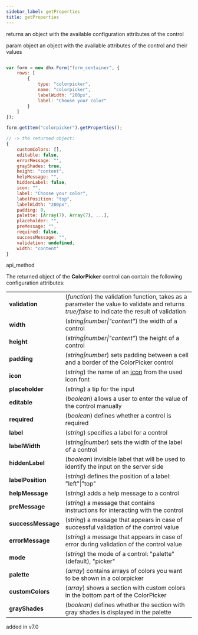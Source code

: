 ```yaml
---
sidebar_label: getProperties
title: getProperties
---
```



          


<Short>
 returns an object with the available configuration attributes of the control


</Short>



param   object      an object with the available attributes of the control and their values


~~~js

var form = new dhx.Form("form_container", {
    rows: [
        {
            type: "colorpicker",
            name: "colorpicker",
            labelWidth: "200px",
            label: "Choose your color"
        }
    ]
});

form.getItem("colorpicker").getProperties();

// -> the returned object:
{
	customColors: [],
	editable: false,
	errorMessage: "",
	grayShades: true,
	height: "content",
	helpMessage: "",
	hiddenLabel: false,
	icon: "",
	label: "Choose your color",
	labelPosition: "top",
	labelWidth: "200px",
	padding: 0,
	palette: [Array(7), Array(7), ...],
	placeholder: "",
	preMessage: "",
	required: false,
	successMessage: "",
	validation: undefined,
	width: "content"
}

~~~
 api_method

<Descr>

The returned object of the <strong>ColorPicker</strong> control can contain the following configuration attributes:

<table class="webixdoc_links">
	<tbody>
		<tr>
			<td class="webixdoc_links0"><b>validation</b></td>
			<td>(<i>function</i>) the validation function, takes as a parameter the value to validate and returns <i>true/false</i> to indicate the result of validation</td>
		</tr>
		<tr>
			<td class="webixdoc_links0"><b>width</b></td>
			<td>(<i>string|number|"content"</i>) the width of a control</td>
		</tr>
		<tr>
			<td class="webixdoc_links0"><b>height</b></td>
			<td>(<i>string|number|"content"</i>) the height of a control</td>
		</tr>
         <tr>
			<td class="webixdoc_links0"><b>padding</b></td>
			<td>(<i>string|number</i>) sets padding between a cell and a border of the ColorPicker control</td>
		</tr>
		<tr>
			<td class="webixdoc_links0"><b>icon</b></td>
			<td>(<i>string</i>) the name of an <a href="https://docs.dhtmlx.com/suite/helpers__icon.html">icon</a> from the used icon font</td>
		</tr>
		<tr>
			<td class="webixdoc_links0"><b>placeholder</b></td>
			<td>(<i>string</i>) a tip for the input</td>
		</tr>
		<tr>
			<td class="webixdoc_links0"><b>editable</b></td>
			<td>(<i>boolean</i>) allows a user to enter the value of the control manually</td>
		</tr>
		<tr>
			<td class="webixdoc_links0"><b>required</b></td>
			<td>(<i>boolean</i>) defines whether a control is required</td>
		</tr>
		<tr>
			<td class="webixdoc_links0"><b>label</b></td>
			<td>(<i>string</i>) specifies a label for a control</td>
		</tr>
		<tr>
			<td class="webixdoc_links0"><b>labelWidth</b></td>
			<td>(<i>string|number</i>) sets the width of the label of a control</td>
		</tr>
		<tr>
			<td class="webixdoc_links0"><b>hiddenLabel</b></td>
			<td>(<i>boolean</i>) invisible label that will be used to identify the input on the server side</td>
		</tr>
		<tr>
			<td class="webixdoc_links0"><b>labelPosition</b></td>
			<td>(<i>string</i>) defines the position of a label: "left"|"top"</td>
		</tr>
		<tr>
			<td class="webixdoc_links0"><b>helpMessage</b></td>
			<td>(<i>string</i>) adds a help message to a control</td>
		</tr>
		<tr>
			<td class="webixdoc_links0"><b>preMessage</b></td>
			<td>(<i>string</i>) a message that contains instructions for interacting with the control</td>
		</tr>
		<tr>
			<td class="webixdoc_links0"><b>successMessage</b></td>
			<td>(<i>string</i>) a message that appears in case of successful validation of the control value</td>
		</tr>
		<tr>
			<td class="webixdoc_links0"><b>errorMessage</b></td>
			<td>(<i>string</i>) a message that appears in case of error during validation of the control value</td>
		</tr>
		<tr>
			<td class="webixdoc_links0"><b>mode</b></td>
			<td>(<i>string</i>) the mode of a control: "palette" (default), "picker"</td>
		</tr>
		<tr>
			<td class="webixdoc_links0"><b>palette</b></td>
			<td>(<i>array</i>) contains arrays of colors you want to be shown in a colorpicker</td>
		</tr>
		<tr>
			<td class="webixdoc_links0"><b>customColors</b></td>
			<td>(<i>array</i>) shows a section with custom colors in the bottom part of the ColorPicker</td>
		</tr>
		<tr>
			<td class="webixdoc_links0"><b>grayShades</b></td>
			<td>(<i>boolean</i>) defines whether the section with gray shades is displayed in the palette</td>
		</tr>
    </tbody>
</table>



</Descr>


 added in v7.0


